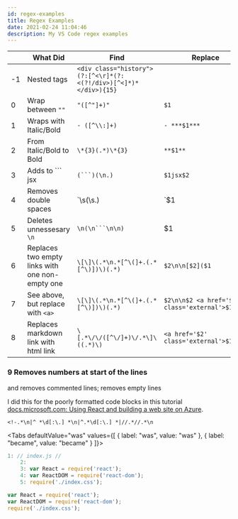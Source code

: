```yaml
---
id: regex-examples
title: Regex Examples
date: 2021-02-24 11:04:46
description: My VS Code regex examples
---
```



||What Did|Find|Replace
-|-|-|-
-1|Nested tags|`<div class="history">(?:[^<\r]*(?:<(?!/div>)[^<]*)*</div>){15}`|
0|Wrap between `""`|`"([^"]+)"`|`$1`
1|Wraps with Italic/Bold|`- ([^\\:]+)`|`- ***$1***`
2|From Italic/Bold to Bold|`\*{3}(.*)\*{3}`|`**$1**`
3|Adds to \`\`\` jsx|`(```)(\n.)`|`$1jsx$2`
4|Removes double spaces|\`\s(\s.)|\`$1
5|Deletes unnessesary `\n`| `\n(\n```\n\n)` | $1
6|Replaces two empty links with one non-empty one|`\[\]\(.*\n.*[^\(]+.(.*[^\)])\)(.*)`| `$2\n\n[$2]($1`
7|See above, but replace with `<a>`|`\[\]\(.*\n.*[^\(]+.(.*[^\)])\)(.*)`|`$2\n\n$2 <a href='$2' class='external'>$1</a>`
8|Replaces markdown link with html link|`\[.*\/\/([^\/]+)\/.*\]\((.*)\)`|`<a href='$2' class='external'>$1</a>`

### 9 Removes numbers at start of the lines

and removes commented lines; removes empty lines

I did this for the poorly formatted code blocks in this tutorial <a href='https://docs.microsoft.com/en-us/archive/blogs/uk_faculty_connection/using-react-and-building-a-web-site-on-azure' class='external'>docs.microsoft.com: Using React and building a web site on Azure</a>.

```shell
<!-.*\n|^ *\d[:\.] *\n|^.*\d[:\.] *|//.*//.*\n
```

<Tabs defaultValue="was" values={[
    { label: "was", value: "was" },
    { label: "became", value: "became" }
]}>
<TabItem value="was">

```jsx
1: // index.js //
    2:
    3: var React = require('react');
    4: var ReactDOM = require('react-dom');
    5: require('./index.css');
```

</TabItem>

<TabItem value="became">

```jsx
var React = require('react');
var ReactDOM = require('react-dom');
require('./index.css');
```

</TabItem>
</Tabs>
